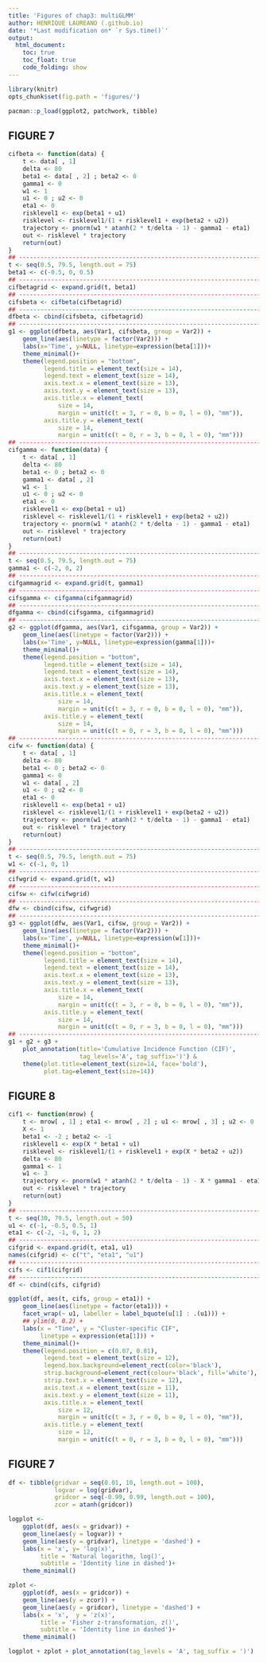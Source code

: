 ```yaml
---
title: 'Figures of chap3: multiGLMM'
author: HENRIQUE LAUREANO (.github.io)
date: '*Last modification on* `r Sys.time()`'
output:
  html_document:
    toc: true
    toc_float: true
    code_folding: show
---
```


```r
library(knitr)
opts_chunk$set(fig.path = 'figures/')
```

```r
pacman::p_load(ggplot2, patchwork, tibble)
```

## FIGURE 7

```r
cifbeta <- function(data) {
    t <- data[ , 1]
    delta <- 80
    beta1 <- data[ , 2] ; beta2 <- 0
    gamma1 <- 0
    w1 <- 1
    u1 <- 0 ; u2 <- 0
    eta1 <- 0
    risklevel1 <- exp(beta1 + u1)
    risklevel <- risklevel1/(1 + risklevel1 + exp(beta2 + u2))
    trajectory <- pnorm(w1 * atanh(2 * t/delta - 1) - gamma1 - eta1)
    out <- risklevel * trajectory
    return(out)
}
## ---------------------------------------------------------------------
t <- seq(0.5, 79.5, length.out = 75)
beta1 <- c(-0.5, 0, 0.5)
## ---------------------------------------------------------------------
cifbetagrid <- expand.grid(t, beta1)
## ---------------------------------------------------------------------
cifsbeta <- cifbeta(cifbetagrid)
## ---------------------------------------------------------------------
dfbeta <- cbind(cifsbeta, cifbetagrid)
## ---------------------------------------------------------------------
g1 <- ggplot(dfbeta, aes(Var1, cifsbeta, group = Var2)) +
    geom_line(aes(linetype = factor(Var2))) +
    labs(x='Time', y=NULL, linetype=expression(beta[1]))+
    theme_minimal()+
    theme(legend.position = "bottom",
          legend.title = element_text(size = 14),
          legend.text = element_text(size = 14),
          axis.text.x = element_text(size = 13),
          axis.text.y = element_text(size = 13),
          axis.title.x = element_text(
              size = 14,
              margin = unit(c(t = 3, r = 0, b = 0, l = 0), "mm")),
          axis.title.y = element_text(
              size = 14,
              margin = unit(c(t = 0, r = 3, b = 0, l = 0), "mm")))
## ---------------------------------------------------------------------
cifgamma <- function(data) {
    t <- data[ , 1]
    delta <- 80
    beta1 <- 0 ; beta2 <- 0
    gamma1 <- data[ , 2]
    w1 <- 1
    u1 <- 0 ; u2 <- 0
    eta1 <- 0
    risklevel1 <- exp(beta1 + u1)
    risklevel <- risklevel1/(1 + risklevel1 + exp(beta2 + u2))
    trajectory <- pnorm(w1 * atanh(2 * t/delta - 1) - gamma1 - eta1)
    out <- risklevel * trajectory
    return(out)
}
## ---------------------------------------------------------------------
t <- seq(0.5, 79.5, length.out = 75)
gamma1 <- c(-2, 0, 2)
## ---------------------------------------------------------------------
cifgammagrid <- expand.grid(t, gamma1)
## ---------------------------------------------------------------------
cifsgamma <- cifgamma(cifgammagrid)
## ---------------------------------------------------------------------
dfgamma <- cbind(cifsgamma, cifgammagrid)
## ---------------------------------------------------------------------
g2 <- ggplot(dfgamma, aes(Var1, cifsgamma, group = Var2)) +
    geom_line(aes(linetype = factor(Var2))) +
    labs(x='Time', y=NULL, linetype=expression(gamma[1]))+
    theme_minimal()+
    theme(legend.position = "bottom",
          legend.title = element_text(size = 14),
          legend.text = element_text(size = 14),
          axis.text.x = element_text(size = 13),
          axis.text.y = element_text(size = 13),
          axis.title.x = element_text(
              size = 14,
              margin = unit(c(t = 3, r = 0, b = 0, l = 0), "mm")),
          axis.title.y = element_text(
              size = 14,
              margin = unit(c(t = 0, r = 3, b = 0, l = 0), "mm")))
## ---------------------------------------------------------------------
cifw <- function(data) {
    t <- data[ , 1]
    delta <- 80
    beta1 <- 0 ; beta2 <- 0
    gamma1 <- 0
    w1 <- data[ , 2]
    u1 <- 0 ; u2 <- 0
    eta1 <- 0
    risklevel1 <- exp(beta1 + u1)
    risklevel <- risklevel1/(1 + risklevel1 + exp(beta2 + u2))
    trajectory <- pnorm(w1 * atanh(2 * t/delta - 1) - gamma1 - eta1)
    out <- risklevel * trajectory
    return(out)
}
## ---------------------------------------------------------------------
t <- seq(0.5, 79.5, length.out = 75)
w1 <- c(-1, 0, 1)
## ---------------------------------------------------------------------
cifwgrid <- expand.grid(t, w1)
## ---------------------------------------------------------------------
cifsw <- cifw(cifwgrid)
## ---------------------------------------------------------------------
dfw <- cbind(cifsw, cifwgrid)
## ---------------------------------------------------------------------
g3 <- ggplot(dfw, aes(Var1, cifsw, group = Var2)) +
    geom_line(aes(linetype = factor(Var2))) +
    labs(x='Time', y=NULL, linetype=expression(w[1]))+
    theme_minimal()+
    theme(legend.position = "bottom",
          legend.title = element_text(size = 14),
          legend.text = element_text(size = 14),
          axis.text.x = element_text(size = 13),
          axis.text.y = element_text(size = 13),
          axis.title.x = element_text(
              size = 14,
              margin = unit(c(t = 3, r = 0, b = 0, l = 0), "mm")),
          axis.title.y = element_text(
              size = 14,
              margin = unit(c(t = 0, r = 3, b = 0, l = 0), "mm")))
## ---------------------------------------------------------------------
g1 + g2 + g3 +
    plot_annotation(title='Cumulative Incidence Function (CIF)',
                    tag_levels='A', tag_suffix=')') &
    theme(plot.title=element_text(size=14, face='bold'),
          plot.tag=element_text(size=14))
```

## FIGURE 8

```r
cif1 <- function(mrow) {
    t <- mrow[ , 1] ; eta1 <- mrow[ , 2] ; u1 <- mrow[ , 3] ; u2 <- 0
    X <- 1
    beta1 <- -2 ; beta2 <- -1
    risklevel1 <- exp(X * beta1 + u1)
    risklevel <- risklevel1/(1 + risklevel1 + exp(X * beta2 + u2))
    delta <- 80
    gamma1 <- 1
    w1 <- 3
    trajectory <- pnorm(w1 * atanh(2 * t/delta - 1) - X * gamma1 - eta1)
    out <- risklevel * trajectory
    return(out)
}
## ---------------------------------------------------------------------
t <- seq(30, 79.5, length.out = 50)
u1 <- c(-1, -0.5, 0.5, 1)
eta1 <- c(-2, -1, 0, 1, 2)
## ---------------------------------------------------------------------
cifgrid <- expand.grid(t, eta1, u1)
names(cifgrid) <- c("t", "eta1", "u1")
## ---------------------------------------------------------------------
cifs <- cif1(cifgrid)
## ---------------------------------------------------------------------
df <- cbind(cifs, cifgrid)
```

```r
ggplot(df, aes(t, cifs, group = eta1)) +
    geom_line(aes(linetype = factor(eta1))) +
    facet_wrap(~ u1, labeller = label_bquote(u[1] : .(u1))) +
    ## ylim(0, 0.2) +
    labs(x = "Time", y = "Cluster-specific CIF",
         linetype = expression(eta[1])) +
    theme_minimal()+
    theme(legend.position = c(0.07, 0.81),
          legend.text = element_text(size = 12),
          legend.box.background=element_rect(color='black'), 
          strip.background=element_rect(colour='black', fill='white'),
          strip.text.x = element_text(size = 12),
          axis.text.x = element_text(size = 11),
          axis.text.y = element_text(size = 11),
          axis.title.x = element_text(
              size = 12,
              margin = unit(c(t = 3, r = 0, b = 0, l = 0), "mm")),
          axis.title.y = element_text(
              size = 12,
              margin = unit(c(t = 0, r = 3, b = 0, l = 0), "mm")))
```

## FIGURE 7

```r
df <- tibble(gridvar = seq(0.01, 10, length.out = 100),
             logvar = log(gridvar),
             gridcor = seq(-0.99, 0.99, length.out = 100),
             zcor = atanh(gridcor))

logplot <-
    ggplot(df, aes(x = gridvar)) +
    geom_line(aes(y = logvar)) +
    geom_line(aes(y = gridvar), linetype = 'dashed') +
    labs(x = 'x', y= 'log(x)',
         title = 'Natural logarithm, log()',
         subtitle = 'Identity line in dashed')+
    theme_minimal()

zplot <-
    ggplot(df, aes(x = gridcor)) +
    geom_line(aes(y = zcor)) +
    geom_line(aes(y = gridcor), linetype = 'dashed') +
    labs(x = 'x',  y = 'z(x)',
         title = 'Fisher z-transformation, z()',
         subtitle = 'Identity line in dashed')+
    theme_minimal()

logplot + zplot + plot_annotation(tag_levels = 'A', tag_suffix = ')')
```
